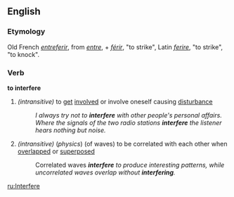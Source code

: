 ==English==
===Etymology===
Old French ''[[entreferir]]'', from ''[[entre]]'', + ''[[férir]]'', "to strike", Latin ''[[ferire]]'', "to strike", "to knock".
===Verb===
'''to interfere'''
#''(intransitive)'' to [[get]] [[involve]]d or involve oneself causing [[disturbance]]
#:''I always try not to '''interfere''' with other people's personal affairs.''
#:''Where the signals of the two radio stations '''interfere''' the listener hears nothing but noise.''
#''(intransitive)'' (''physics'') (of waves) to be correlated with each other when [[overlap|overlapped]] or [[superpose|superposed]]
#:Correlated waves '''''interfere''' to produce interesting patterns, while uncorrelated waves overlap without '''interfering'''.''

[[ru:Interfere]]